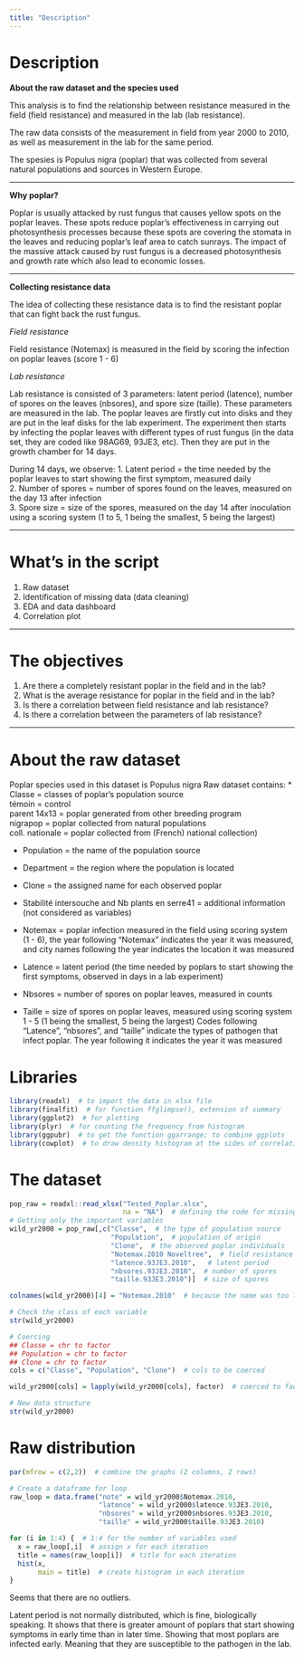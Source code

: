```yaml
---
title: "Description"
---
```


# Description

**About the raw dataset and the species used**

This analysis is to find the relationship between resistance measured in the field (field resistance) and measured in the lab (lab resistance).

The raw data consists of the measurement in field from year 2000 to 2010, as well as measurement in the lab for the same period.

The spesies is Populus nigra (poplar) that was collected from several natural populations and sources in Western Europe.

---

**Why poplar?**

Poplar is usually attacked by rust fungus that causes yellow spots on the poplar
leaves. These spots reduce poplar's effectiveness in carrying out photosynthesis processes
because these spots are covering the stomata in the leaves and reducing poplar's leaf
area to catch sunrays. The impact of the massive attack caused by rust fungus is a decreased
photosynthesis and growth rate which also lead to economic losses.

---

**Collecting resistance data**

The idea of collecting these resistance data is to find the resistant poplar that can
fight back the rust fungus.

*Field resistance*

Field resistance (Notemax) is measured in the field by scoring the infection on 
poplar leaves (score 1 - 6)

*Lab resistance*

Lab resistance is consisted of 3 parameters: latent period (latence), number of spores
on the leaves (nbsores), and spore size (taille). These parameters are measured in the
lab. The poplar leaves are firstly cut into disks and they are put in the leaf disks for
the lab experiment. The experiment then starts by infecting the poplar leaves with different
types of rust fungus (in the data set, they are coded like 98AG69, 93JE3, etc). 
Then they are put in the growth chamber for 14 days.

During 14 days, we observe:
1. Latent period = the time needed by the poplar leaves to start showing the first
symptom, measured daily  
2. Number of spores = number of spores found on the leaves, measured on the day
13 after infection  
3. Spore size = size of the spores, measured on the day 14 after inoculation using 
a scoring system (1 to 5, 1 being the smallest, 5 being the largest)  

---

# What's in the script
1. Raw dataset  
2. Identification of missing data (data cleaning)  
3. EDA and data dashboard  
4. Correlation plot  

---

# The objectives
1. Are there a completely resistant poplar in the field and in the lab?
2. What is the average resistance for poplar in the field and in the lab?
3. Is there a correlation between field resistance and lab resistance?
4. Is there a correlation between the parameters of lab resistance?

---

# About the raw dataset
Poplar species used in this dataset is Populus nigra
Raw dataset contains:
* Classe = classes of poplar's population source  
témoin = control  
parent 14x13 = poplar generated from other breeding program  
nigrapop = poplar collected from natural populations  
coll. nationale = poplar collected from (French) national collection)  

* Population = the name of the population source  

* Department = the region where the population is located  
* Clone = the assigned name for each observed poplar  
* Stabilité intersouche and Nb plants en serre41 = additional information (not considered as variables)  
* Notemax = poplar infection measured in the field using scoring system (1 - 6), the year following "Notemax" indicates the year it was measured, and city names following the year indicates the location it was measured  
* Latence = latent period (the time needed by poplars to start showing the first symptoms, observed in days in a lab experiment)  
* Nbsores = number of spores on poplar leaves, measured in counts  
* Taille = size of spores on poplar leaves, measured using scoring system 1 - 5 (1 being the smallest, 5 being the largest) Codes following "Latence", "nbsores", and "taille" indicate the types of pathogen that infect poplar. The year following it indicates the year it was measured  

# Libraries
```r
library(readxl)  # to import the data in xlsx file
library(finalfit)  # for function ffglimpse(), extension of summary
library(ggplot2)  # for plotting
library(plyr)  # for counting the frequency from histogram
library(ggpubr)  # to get the function ggarrange; to combine ggplots
library(cowplot)  # to draw density histogram at the sides of correlation plot
```

# The dataset
```r
pop_raw = readxl::read_xlsx("Tested_Poplar.xlsx",
                            na = "NA")  # defining the code for missing data used in the file
# Getting only the important variables
wild_yr2000 = pop_raw[,c("Classe",  # the type of population source 
                         "Population",  # population of origin
                         "Clone",  # the observed poplar individuals
                         "Notemax.2010 Noveltree",  # field resistance 
                         "latence.93JE3.2010",   # latent period
                         "nbsores.93JE3.2010",  # number of spores
                         "taille.93JE3.2010")]  # size of spores

colnames(wild_yr2000)[4] = "Notemax.2010"  # because the name was too long

# Check the class of each variable
str(wild_yr2000)

# Coercing
## Classe = chr to factor
## Population = chr to factor
## Clone = chr to factor
cols = c("Classe", "Population", "Clone")  # cols to be coerced

wild_yr2000[cols] = lapply(wild_yr2000[cols], factor)  # coerced to factor

# New data structure
str(wild_yr2000)
```

# Raw distribution
```r
par(mfrow = c(2,2))  # combine the graphs (2 columns, 2 rows)

# Create a dataframe for loop
raw_loop = data.frame("note" = wild_yr2000$Notemax.2010,
                      "latence" = wild_yr2000$latence.93JE3.2010,
                      "nbsores" = wild_yr2000$nbsores.93JE3.2010,
                      "taille" = wild_yr2000$taille.93JE3.2010)

for (i in 1:4) {  # 1:4 for the number of variables used
  x = raw_loop[,i]  # assign x for each iteration
  title = names(raw_loop[i])  # title for each iteration
  hist(x,
       main = title)  # create histogram in each iteration
}
```

Seems that there are no outliers. 

Latent period is not normally distributed, which is fine, biologically speaking.
It shows that there is greater amount of poplars that start showing symptoms in early time
than in later time. Showing that most poplars are infected early. Meaning that
they are susceptible to the pathogen in the lab.